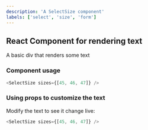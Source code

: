 ```yaml
---
description: 'A SelectSize component'
labels: ['select', 'size', 'form']
---
```



## React Component for rendering text

A basic div that renders some text

### Component usage

```js
<SelectSize sizes={[45, 46, 47]} />
```

### Using props to customize the text

Modify the text to see it change live:

```js live
<SelectSize sizes={[45, 46, 47]} />
```
